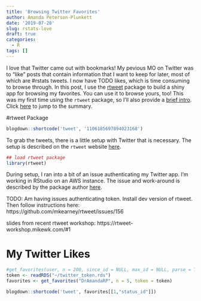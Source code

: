 ```yaml
---
title: 'Browsing Twitter Favorites'
author: Amanda Peterson-Plunkett
date: '2019-07-28'
slug: rstats-love
draft: true
categories:
  - R
tags: []
---
```



I love that Twitter came out with bookmarks! My pevious MO on Twitter was to "like" posts that contain information that I want to keep for later, most of which are #rstats tweets. I now have TODO likes, which is time consuming to browse through. In this post, I use the [rtweet](https://rtweet.info/index.html) package to build a shiny app for browsing my favorites. You can use it to browse yours, too! This was my first time using the `rtweet` package, so I'll also provide a [brief intro](). Click [here]() to jump to the summary.

#rtweet Package

```r
blogdown::shortcode('tweet', '1106185697894023168')
```

To grab the tweets, there is a little setup with Twitter that is necessary. The setup is described on the `rtweet` website [here](https://rtweet.info/index.html).

```r
## load rtweet package
library(rtweet)
```

During setup, I ran into a bit of an issue authenticating my Twitter app. I'm working in RStudio on an AWS instance. The issue and work-around is described by the package author [here](https://github.com/mkearney/rtweet/issues/156).

TODO: Am having issues authenticating token. Install dev version of rtweet. Then follow instructions here:
https://github.com/mkearney/rtweet/issues/156


slides from recent rtweet workshop:
https://rtweet-workshop.mikewk.com/#1


# My Twitter Likes

```r
#get_favorites(user, n = 200, since_id = NULL, max_id = NULL, parse = TRUE, token = NULL)
token <- readRDS("~/twitter_token.rds")
favorites <- get_favorites("DrAmandaRP", n = 5, token = token)
```

```r
blogdown::shortcode('tweet', favorites[[1,"status_id"]])
```

